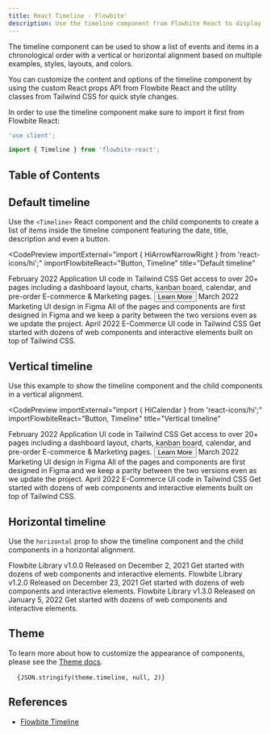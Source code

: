 ```yaml
---
title: React Timeline - Flowbite'
description: Use the timeline component from Flowbite React to display a list of items and events in a chronological order based on multiples styles, colors and layouts
---
```



The timeline component can be used to show a list of events and items in a chronological order with a vertical or horizontal alignment based on multiple examples, styles, layouts, and colors.

You can customize the content and options of the timeline component by using the custom React props API from Flowbite React and the utility classes from Tailwind CSS for quick style changes.

In order to use the timeline component make sure to import it first from Flowbite React:

```jsx
'use client';

import { Timeline } from 'flowbite-react';
```

## Table of Contents

## Default timeline

Use the `<Timeline>` React component and the child components to create a list of items inside the timeline component featuring the date, title, description and even a button.

<CodePreview
  importExternal="import { HiArrowNarrowRight } from 'react-icons/hi';"
  importFlowbiteReact="Button, Timeline"
  title="Default timeline"
>
  <Timeline>
    <Timeline.Item>
      <Timeline.Point />
      <Timeline.Content>
        <Timeline.Time>February 2022</Timeline.Time>
        <Timeline.Title>Application UI code in Tailwind CSS</Timeline.Title>
        <Timeline.Body>
          Get access to over 20+ pages including a dashboard layout, charts, kanban board, calendar, and pre-order
          E-commerce & Marketing pages.
        </Timeline.Body>
        <Button color="gray">
          Learn More
          <HiArrowNarrowRight className="ml-2 h-3 w-3" />
        </Button>
      </Timeline.Content>
    </Timeline.Item>
    <Timeline.Item>
      <Timeline.Point />
      <Timeline.Content>
        <Timeline.Time>March 2022</Timeline.Time>
        <Timeline.Title>Marketing UI design in Figma</Timeline.Title>
        <Timeline.Body>
          All of the pages and components are first designed in Figma and we keep a parity between the two versions even
          as we update the project.
        </Timeline.Body>
      </Timeline.Content>
    </Timeline.Item>
    <Timeline.Item>
      <Timeline.Point />
      <Timeline.Content>
        <Timeline.Time>April 2022</Timeline.Time>
        <Timeline.Title>E-Commerce UI code in Tailwind CSS</Timeline.Title>
        <Timeline.Body>
          Get started with dozens of web components and interactive elements built on top of Tailwind CSS.
        </Timeline.Body>
      </Timeline.Content>
    </Timeline.Item>
  </Timeline>
</CodePreview>

## Vertical timeline

Use this example to show the timeline component and the child components in a vertical alignment.

<CodePreview
  importExternal="import { HiCalendar } from 'react-icons/hi';"
  importFlowbiteReact="Button, Timeline"
  title="Vertical timeline"
>
  <Timeline>
    <Timeline.Item>
      <Timeline.Point icon={HiCalendar} />
      <Timeline.Content>
        <Timeline.Time>February 2022</Timeline.Time>
        <Timeline.Title>Application UI code in Tailwind CSS</Timeline.Title>
        <Timeline.Body>
          Get access to over 20+ pages including a dashboard layout, charts, kanban board, calendar, and pre-order
          E-commerce & Marketing pages.
        </Timeline.Body>
        <Button color="gray">
          Learn More
          <HiArrowNarrowRight className="ml-2 h-3 w-3" />
        </Button>
      </Timeline.Content>
    </Timeline.Item>
    <Timeline.Item>
      <Timeline.Point icon={HiCalendar} />
      <Timeline.Content>
        <Timeline.Time>March 2022</Timeline.Time>
        <Timeline.Title>Marketing UI design in Figma</Timeline.Title>
        <Timeline.Body>
          All of the pages and components are first designed in Figma and we keep a parity between the two versions even
          as we update the project.
        </Timeline.Body>
      </Timeline.Content>
    </Timeline.Item>
    <Timeline.Item>
      <Timeline.Point icon={HiCalendar} />
      <Timeline.Content>
        <Timeline.Time>April 2022</Timeline.Time>
        <Timeline.Title>E-Commerce UI code in Tailwind CSS</Timeline.Title>
        <Timeline.Body>
          Get started with dozens of web components and interactive elements built on top of Tailwind CSS.
        </Timeline.Body>
      </Timeline.Content>
    </Timeline.Item>
  </Timeline>
</CodePreview>

## Horizontal timeline

Use the `horizontal` prop to show the timeline component and the child components in a horizontal alignment.

<CodePreview importExternal="import { HiCalendar } from 'react-icons/hi';" title="Stepper timeline">
  <Timeline horizontal>
    <Timeline.Item>
      <Timeline.Point icon={HiCalendar} />
      <Timeline.Content>
        <Timeline.Title>Flowbite Library v1.0.0</Timeline.Title>
        <Timeline.Time>Released on December 2, 2021</Timeline.Time>
        <Timeline.Body>Get started with dozens of web components and interactive elements.</Timeline.Body>
      </Timeline.Content>
    </Timeline.Item>
    <Timeline.Item>
      <Timeline.Point icon={HiCalendar} />
      <Timeline.Content>
        <Timeline.Title>Flowbite Library v1.2.0</Timeline.Title>
        <Timeline.Time>Released on December 23, 2021</Timeline.Time>
        <Timeline.Body>Get started with dozens of web components and interactive elements.</Timeline.Body>
      </Timeline.Content>
    </Timeline.Item>
    <Timeline.Item>
      <Timeline.Point icon={HiCalendar} />
      <Timeline.Content>
        <Timeline.Title>Flowbite Library v1.3.0</Timeline.Title>
        <Timeline.Time>Released on January 5, 2022</Timeline.Time>
        <Timeline.Body>Get started with dozens of web components and interactive elements.</Timeline.Body>
      </Timeline.Content>
    </Timeline.Item>
  </Timeline>
</CodePreview>

## Theme

To learn more about how to customize the appearance of components, please see the [Theme docs](/docs/customize/theme).

<pre className="language-tsx">
  <code>{JSON.stringify(theme.timeline, null, 2)}</code>
</pre>

## References

- [Flowbite Timeline](https://flowbite.com/docs/components/timeline/)
